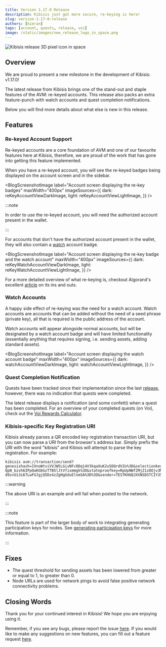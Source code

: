 ```yaml
---
title: Version 1.17.0 Release
description: Kibisis just got more secure, re-keying is here!
slug: version-1-17-0-release
authors: [kieran]
tags: [account, quests, release, voi]
image: /static/images/new_release_logo_in_space.png
---
```


<!-- components -->

<!-- constants -->

<!-- images -->

![Kibisis release 3D pixel icon in space](/images/new_release_logo_in_space.png)

## Overview

<!-- change just the version for new posts -->
We are proud to present a new milestone in the development of Kibisis: v1.17.0!

<!-- re-write this paragraph for all new versions -->
The latest release from Kibisis brings one of the stand-out and staple features of the AVM: re-keyed accounts. This release also packs an extra feature-punch with watch accounts and quest completion notifications.

Below you will find more details about what else is new in this release.

<!-- go into detail about the new versions, or omit if no new features with in the release -->
## Features

### Re-keyed Account Support

Re-keyed accounts are a core foundation of AVM and one of our favourite features here at Kibisis, therefore, we are proud of the work that has gone into getting this feature implemented.

When you have a re-keyed account, you will see the re-keyed badges being displayed on the account screen and in the sidebar.

<BlogScreenshotImage
  label="Account screen displaying the re-key badges"
  maxWidth="400px"
  imageSources={{
    dark: reKeyAccountViewDarkImage,
    light: reKeyAccountViewLightImage,
  }}
/>

:::note

In order to use the re-keyed account, you will need the authorized account present in the wallet.

:::

For accounts that don't have the authorized account present in the wallet, they will also contain a [watch](#watch-accounts) account badge.

<BlogScreenshotImage
  label="Account screen displaying the re-key badge and the watch account"
  maxWidth="400px"
  imageSources={{
    dark: reKeyWatchAccountViewDarkImage,
    light: reKeyWatchAccountViewLightImage,
  }}
/>

For a more detailed overview of what re-keying is, checkout Algorand's excellent [article](https://developer.algorand.org/docs/get-details/accounts/rekey/) on its ins and outs.

### Watch Accounts

A happy side effect of re-keying was the need for a watch account. Watch accounts are accounts that can be added without the need of a seed phrase (private key), all that is required is the public address of the account.

Watch accounts will appear alongside normal accounts, but will be designated by a watch account badge and will have limited functionality (essentially anything that requires signing, i.e. sending assets, adding standard assets).

<BlogScreenshotImage
  label="Account screen displaying the watch account badge"
  maxWidth="400px"
  imageSources={{
    dark: watchAccountViewDarkImage,
    light: watchAccountViewLightImage,
  }}
/>

### Quest Completion Notification

Quests have been tracked since their implementation since the last [release](/blog/version-1-16-0-release), however, there was no indication that quests were completed.

The latest release displays a notification (and some confetti) when a quest has been completed. For an overview of your completed quests (on Voi), check out the [Voi Rewards Calculator](https://voirewards.com/phase2).

### Kibisis-specific Key Registration URI

Kibisis already parses a QR encoded key registration transaction URI, but you can now parse a URI from the browser's address bar. Simply prefix the URI with the word "kibisis" and Kibisis will attempt to parse the key registration. For example:

```
kibisis avm://transaction/send?genesishash=IXnoWtviVVJW5LGivNFc0Dq14V3kqaXuK2u5OQrdVZo%3D&selectionkey=LrpLhvzr-QpN_bivh6IPpOaKGbGzTTB5lJtVfixmmgk%3D&stateproofkey=RpUpNWfZMjZ1zOOjv3MF2tjO714jsBt0GKnNsw0ihJ4HSZwci-d9zvUi3i67LwFUJgjQ5Dz4zZgHgGduElnmSA%3D%3D&sender=TESTKHUQJXXNSDSTCIY35GL3XMLFWNFEYH3HNATVGBURZR7XJP7C6EYM6Y&type=keyreg&votefirst=1&votekey=G_lqTV6MKspW6J8wH2d8ZliZ5XZVZsruqSBJMwLwlmo%3D&votekeydilution=316&votelast=100000
```

:::warning

The above URI is an example and will fail when posted to the network.

:::

:::note

This feature is part of the larger body of work to integrating generating participation keys for nodes. See [generating participation keys](https://developer.algorand.org/docs/run-a-node/participate/generate_keys/) for more information.

:::

<!-- just give a bulleted list of fixes, or omit if no fixes with in the release -->
## Fixes

* The quest threshold for sending assets has been lowered from greater or equal to 1, to greater than 0.
* Node URLs are used for network pings to avoid false positive network connectivity problems.

## Closing Words

<!-- leave this paragraph as standard sign off -->
Thank you for your continued interest in Kibisis! We hope you are enjoying using it.

Remember, if you see any bugs, please report the issue <a href={REPORT_A_BUG_LINK} rel="noreferrer" target="_blank">here</a>. If you would like to make any suggestions on new features, you can fill out a feature request <a href={SUGGEST_A_FEATURE_LINK} rel="noreferrer" target="_blank">here</a>.
